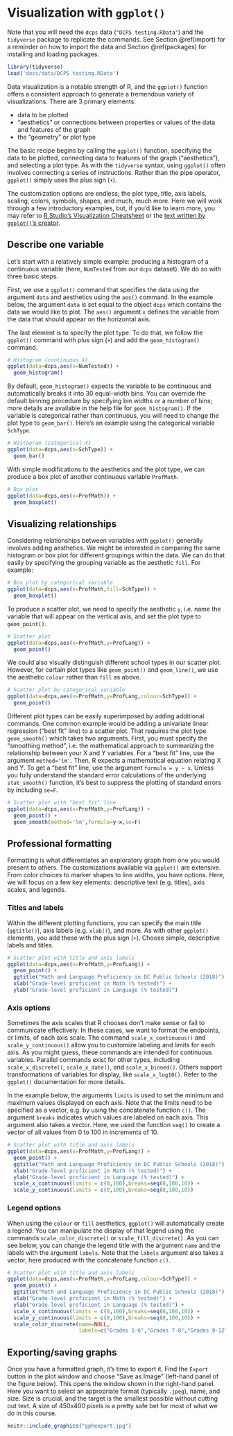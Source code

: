 # Visualization with `ggplot()` {#ggplot}

Note that you will need the `dcps` data (`"DCPS testing.RData"`) and the `tidyverse` package to replicate the commands. See Section \@ref(import) for a reminder on how to import the data and Section \@ref(packages) for installing and loading packages.
``` r
library(tidyverse)
load('docs/data/DCPS testing.RData')
```

Data visualization is a notable strength of R, and the `ggplot()` function offers a consistent approach to generate a tremendous variety of visualizations. There are 3 primary elements:

- data to be plotted
- "aesthetics" or connections between properties or values of the data and features of the graph
- the "geometry" or plot type

The basic recipe begins by calling the `ggplot()` function, specifying the data to be plotted, connecting data to features of the graph ("aesthetics"), and selecting a plot type. As with the `tidyverse` syntax, using `ggplot()` often involves connecting a series of instructions. Rather than the pipe operator, `ggplot()` simply uses the plus sign (`+`).

The customization options are endless; the plot type, title, axis labels, scaling, colors, symbols, shapes, and much, much more. Here we will work through a few introductory examples, but, if you'd like to learn more, you may refer to [R Studio's Visualization Cheatsheet](https://raw.githubusercontent.com/rstudio/cheatsheets/main/data-visualization.pdf) or the [text written by `ggplot()`'s creator](https://ggplot2-book.org/introduction.html).

## Describe one variable {#ggplothist}
Let's start with a relatively simple example: producing a histogram of a continuous variable (here, `NumTested` from our `dcps` dataset). We do so with three basic steps.

First, we use a `ggplot()` command that specifies the data using the argument `data` and aesthetics using the `aes()` command. In the example below, the argument `data` is set equal to the object `dcps` which contains the data we would like to plot. The `aes()` argument `x` defines the variable from the data that should appear on the horizontal axis.

The last element is to specify the plot type. To do that, we follow the `ggplot()` command with plus sign (`+`) and add the `geom_histogram()` command.

```r
# Histogram (continuous X)
ggplot(data=dcps,aes(x=NumTested)) +
  geom_histogram()
```

By default, `geom_histogram()` expects the variable to be continuous and automatically breaks it into 30 equal-width bins. You can override the default binning procedure by specifying bin widths or a number of bins; more details are available in the help file for `geom_histogram()`. If the variable is categorical rather than continuous, you will need to change the plot type to `geom_bar()`. Here's an example using the categorical variable `SchType`.

```r
# Histogram (categorical X)
ggplot(data=dcps,aes(x=SchType)) +
  geom_bar()
```

With simple modifications to the aesthetics and the plot type, we can produce a box plot of another continuous variable `ProfMath`.

```r
# Box plot
ggplot(data=dcps,aes(x=ProfMath)) +
  geom_boxplot()
```

## Visualizing relationships {#ggplotrelate}
Considering relationships between variables with `ggplot()` generally involves adding aesthetics. We might be interested in comparing the same histogram or box plot for different groupings within the data. We can do that easily by specifying the grouping variable as the aesthetic `fill`. For example:
```r
# Box plot by categorical variable
ggplot(data=dcps,aes(x=ProfMath,fill=SchType)) +
  geom_boxplot()
```

To produce a scatter plot, we need to specify the aesthetic `y`, i.e. name the variable that will appear on the vertical axis, and set the plot type to `geom_point()`.
```r
# Scatter plot
ggplot(data=dcps,aes(x=ProfMath,y=ProfLang)) +
  geom_point()
```

We could also visually distinguish different school types in our scatter plot. However, for certain plot types like `geom_point()` and `geom_line()`, we use the aesthetic `colour` rather than `fill` as above.

```r
# Scatter plot by categorical variable
ggplot(data=dcps,aes(x=ProfMath,y=ProfLang,colour=SchType)) +
  geom_point()
```

Different plot types can be easily superimposed by adding additional commands. One common example would be adding a univariate linear regression ("best fit" line) to a scatter plot. That requires the plot type `geom_smooth()` which takes two arguments. First, you must specify the "smoothing method", i.e. the mathematical approach to summarizing the relationship between your X and Y variables. For a "best fit" line, use the argument `method='lm'`. Then, R expects a mathematical equation relating X and Y. To get a "best fit" line, use the argument `formula = y ~ x`. Unless you fully understand the standard error calculations of the underlying `stat_smooth()` function, it's best to suppress the plotting of standard errors by including `se=F`.

```r
# Scatter plot with "best fit" line
ggplot(data=dcps,aes(x=ProfMath,y=ProfLang)) +
  geom_point() +
  geom_smooth(method='lm',formula=y~x,se=F)
```

## Professional formatting
Formatting is what differentiates an exploratory graph from one you would present to others. The customizations available via `ggplot()` are extensive. From color choices to marker shapes to line widths, you have options. Here, we will focus on a few key elements: descriptive text (e.g. titles), axis scales, and legends.

### Titles and labels
Within the different plotting functions, you can specify the main title (`ggtitle()`), axis labels (e.g. `xlab()`), and more. As with other `ggplot()` elements, you add these with the plus sign (`+`). Choose simple, descriptive labels and titles.

```r
# Scatter plot with title and axis labels
ggplot(data=dcps,aes(x=ProfMath,y=ProfLang)) +
  geom_point() +
  ggtitle("Math and Language Proficiency in DC Public Schools (2018)") +
  xlab("Grade-level proficient in Math (% tested)") +
  ylab("Grade-level proficient in Language (% tested)")
```

### Axis options
Sometimes the axis scales that R chooses don't make sense or fail to communicate effectively. In these cases, we want to format the endpoints, or limits, of each axis scale. The command `scale_x_continuous()` and `scale_y_continuous()` allow you to customize labeling and limits for each axis. As you might guess, these commands are intended for continuous variables. Parallel commands exist for other types, including `scale_x_discrete()`, `scale_x_date()`, and `scale_x_binned()`. Others support transformations of variables for display, like `scale_x_log10()`. Refer to the `ggplot()` documentation for more details.

In the example below, the arguments `limits` is used to set the minimum and maximum values displayed on each axis. Note that the limits need to be specified as a vector, e.g. by using the concatenate function `c()`. The argument `breaks` indicates which values are labeled on each axis. This argument also takes a vector. Here, we used the function `seq()` to create a vector of all values from 0 to 100 in increments of 10.

```r
# Scatter plot with title and axis labels
ggplot(data=dcps,aes(x=ProfMath,y=ProfLang)) +
  geom_point() +
  ggtitle("Math and Language Proficiency in DC Public Schools (2018)") +
  xlab("Grade-level proficient in Math (% tested)") +
  ylab("Grade-level proficient in Language (% tested)") +
  scale_x_continuous(limits = c(0,100),breaks=seq(0,100,10)) +
  scale_y_continuous(limits = c(0,100),breaks=seq(0,100,10))
```

### Legend options
When using the `colour` or `fill` aesthetics, `ggplot()` will automatically create a legend. You can manipulate the display of that legend using the commands `scale_color_discrete()` or `scale_fill_discrete()`. As you can see below, you can change the legend title with the argument `name` and the labels with the argument `labels`. Note that the `labels` argument also takes a vector, here produced with the concatenate function `c()`.

```r
# Scatter plot with title and axis labels
ggplot(data=dcps,aes(x=ProfMath,y=ProfLang,colour=SchType)) +
  geom_point() +
  ggtitle("Math and Language Proficiency in DC Public Schools (2018)") +
  xlab("Grade-level proficient in Math (% tested)") +
  ylab("Grade-level proficient in Language (% tested)") +
  scale_x_continuous(limits = c(0,100),breaks=seq(0,100,10)) +
  scale_y_continuous(limits = c(0,100),breaks=seq(0,100,10)) +
  scale_color_discrete(name=NULL,
                       labels=c("Grades 1-6","Grades 7-8","Grades 9-12"))
```

## Exporting/saving graphs
Once you have a formatted graph, it's time to export it. Find the `Export` button in the plot window and choose "Save as Image" (left-hand panel of the figure below). This opens the window shown in the right-hand panel. Here you want to select an appropriate format (typically `.jpeg`), name, and size. Size is crucial, and the target is the smallest possible without cutting out text. A size of 450x400 pixels is a pretty safe bet for most of what we do in this course.

```r
knitr::include_graphics("gphexport.jpg")
```
